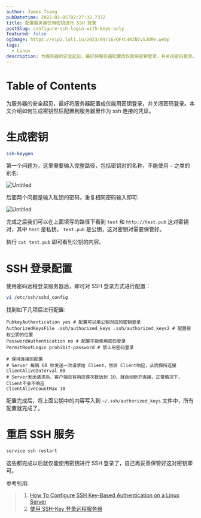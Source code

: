 ```yaml
---
author: James Tsang
pubDatetime: 2022-02-05T02:27:32.737Z
title: 配置服务器仅用密钥进行 SSH 登录
postSlug: configure-ssh-login-with-keys-only
featured: false
ogImage: https://vip2.loli.io/2023/09/16/QFrL4RZN7vSJUMe.webp
tags:
  - Linux
description: 为服务器的安全起见，最好将服务器配置成仅能用密钥登录，并关闭密码登录。本文介绍如何生成密钥然后配置到服务器里作为 ssh 连接的凭证。
---
```



# Table of Contents

为服务器的安全起见，最好将服务器配置成仅能用密钥登录，并关闭密码登录。本文介绍如何生成密钥然后配置到服务器里作为 ssh 连接的凭证。

# 生成密钥

```bash
ssh-keygen
```

第一个问题为，这里需要输入完整路径，包括密钥对的名称，不能使用 `~` 之类的别名:

![Untitled](./Untitled.png)

后面两个问题是输入私钥的密码，重复相同密码输入即可:

![Untitled](./Untitled-1.png)

完成之后我们可以在上面填写的路径下看到 `test` 和 `http://test.pub` 这对密钥对，其中 `test` 是私钥， `test.pub` 是公钥，这对密钥对需要保管好。

执行 `cat test.pub` 即可看到公钥的内容。

# SSH 登录配置

使用密码远程登录服务器后，即可对 SSH 登录方式进行配置：

```bash
vi /etc/ssh/sshd_config
```

找到如下几项后进行配置:

```
PubkeyAuthentication yes # 配置可以用公钥对应的密钥登录
AuthorizedKeysFile .ssh/authorized_keys .ssh/authorized_keys2 # 配置授权公钥的位置
PasswordAuthentication no # 配置不能使用密码登录
PermitRootLogin prohibit-password # 禁止用密码登录

# 保持连接的配置
# Server 每隔 60 秒发送一次请求给 Client，然后 Client响应，从而保持连接
ClientAliveInterval 60
# Server发出请求后，客户端没有响应得次数达到 10，就自动断开连接，正常情况下，Client不会不响应
ClientAliveCountMax 10
```

配置完成后，将上面公钥中的内容写入到 `~/.ssh/authorized_keys` 文件中，所有配置就完成了。

# 重启 SSH 服务

```bash
service ssh restart
```

<Callout text="注意这里是重启 ssh 服务，而不是 sshd 服务" />

这些都完成以后就仅能使用密钥进行 SSH 登录了，自己再妥善保管好这对密钥即可。

<Callout text="对于腾讯云的服务器，可以先 sudo passwd root 设置 root 账户的密码，并允许密码登录，再配置 ssh key 登录方便调试" />

参考引用:

> 1. [How To Configure SSH Key-Based Authentication on a Linux Server](https://www.digitalocean.com/community/tutorials/how-to-configure-ssh-key-based-authentication-on-a-linux-server)
> 2. [使用 SSH-Key 登录远程服务器](https://www.jianshu.com/p/fab3252b3192)
